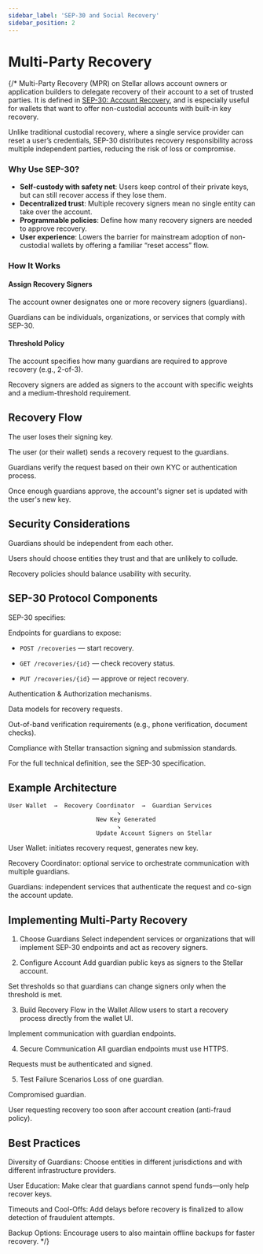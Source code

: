 ```yaml
---
sidebar_label: 'SEP-30 and Social Recovery'
sidebar_position: 2
---
```


# Multi-Party Recovery
{/* 
Multi-Party Recovery (MPR) on Stellar allows account owners or application builders to delegate recovery of their account to a set of trusted parties. It is defined in [SEP-30: Account Recovery](https://github.com/stellar/stellar-protocol/blob/master/ecosystem/sep-0030.md), and is especially useful for wallets that want to offer non-custodial accounts with built-in key recovery.

Unlike traditional custodial recovery, where a single service provider can reset a user’s credentials, SEP-30 distributes recovery responsibility across multiple independent parties, reducing the risk of loss or compromise.

### Why Use SEP-30?
- **Self-custody with safety net**: Users keep control of their private keys, but can still recover access if they lose them.
- **Decentralized trust**: Multiple recovery signers mean no single entity can take over the account.
- **Programmable policies**: Define how many recovery signers are needed to approve recovery.
- **User experience**: Lowers the barrier for mainstream adoption of non-custodial wallets by offering a familiar “reset access” flow.

### How It Works

#### Assign Recovery Signers

The account owner designates one or more recovery signers (guardians).

Guardians can be individuals, organizations, or services that comply with SEP-30.

#### Threshold Policy

The account specifies how many guardians are required to approve recovery (e.g., 2-of-3).

Recovery signers are added as signers to the account with specific weights and a medium-threshold requirement.

## Recovery Flow

The user loses their signing key.

The user (or their wallet) sends a recovery request to the guardians.

Guardians verify the request based on their own KYC or authentication process.

Once enough guardians approve, the account's signer set is updated with the user's new key.

## Security Considerations

Guardians should be independent from each other.

Users should choose entities they trust and that are unlikely to collude.

Recovery policies should balance usability with security.

## SEP-30 Protocol Components
SEP-30 specifies:

Endpoints for guardians to expose:

- `POST /recoveries` — start recovery.

- `GET /recoveries/{id}` — check recovery status.
- `PUT /recoveries/{id}` — approve or reject recovery.

Authentication & Authorization mechanisms.

Data models for recovery requests.

Out-of-band verification requirements (e.g., phone verification, document checks).

Compliance with Stellar transaction signing and submission standards.

For the full technical definition, see the SEP-30 specification.

## Example Architecture

```
User Wallet  →  Recovery Coordinator  →  Guardian Services
                               ↘
                         New Key Generated
                               ↘
                         Update Account Signers on Stellar
```
User Wallet: initiates recovery request, generates new key.

Recovery Coordinator: optional service to orchestrate communication with multiple guardians.

Guardians: independent services that authenticate the request and co-sign the account update.

## Implementing Multi-Party Recovery
1. Choose Guardians
Select independent services or organizations that will implement SEP-30 endpoints and act as recovery signers.

2. Configure Account
Add guardian public keys as signers to the Stellar account.

Set thresholds so that guardians can change signers only when the threshold is met.

3. Build Recovery Flow in the Wallet
Allow users to start a recovery process directly from the wallet UI.

Implement communication with guardian endpoints.

4. Secure Communication
All guardian endpoints must use HTTPS.

Requests must be authenticated and signed.

5. Test Failure Scenarios
Loss of one guardian.

Compromised guardian.

User requesting recovery too soon after account creation (anti-fraud policy).

## Best Practices
Diversity of Guardians: Choose entities in different jurisdictions and with different infrastructure providers.

User Education: Make clear that guardians cannot spend funds—only help recover keys.

Timeouts and Cool-Offs: Add delays before recovery is finalized to allow detection of fraudulent attempts.

Backup Options: Encourage users to also maintain offline backups for faster recovery. */}
